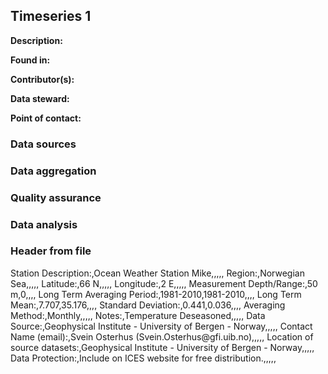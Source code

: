 ## Timeseries 1

**Description:** 


**Found in:**

**Contributor(s):**

**Data steward:**

**Point of contact:**

### Data sources

### Data aggregation

### Quality assurance

### Data analysis

### Header from file
Station Description:,Ocean Weather Station Mike,,,,,
Region:,Norwegian Sea,,,,,
Latitude:,66 N,,,,,
Longitude:,2 E,,,,,
Measurement Depth/Range:,50 m,0,,,,
Long Term Averaging Period:,1981-2010,1981-2010,,,,
Long Term Mean:,7.707,35.176,,,,
Standard Deviation:,0.441,0.036,,,,
Averaging Method:,Monthly,,,,,
Notes:,Temperature Deseasoned,,,,,
Data Source:,Geophysical Institute - University of Bergen - Norway,,,,,
Contact Name (email):,Svein Osterhus (Svein.Osterhus@gfi.uib.no),,,,,
Location of source datasets:,Geophysical Institute - University of Bergen - Norway,,,,,
Data Protection:,Include on ICES website for free distribution.,,,,,
